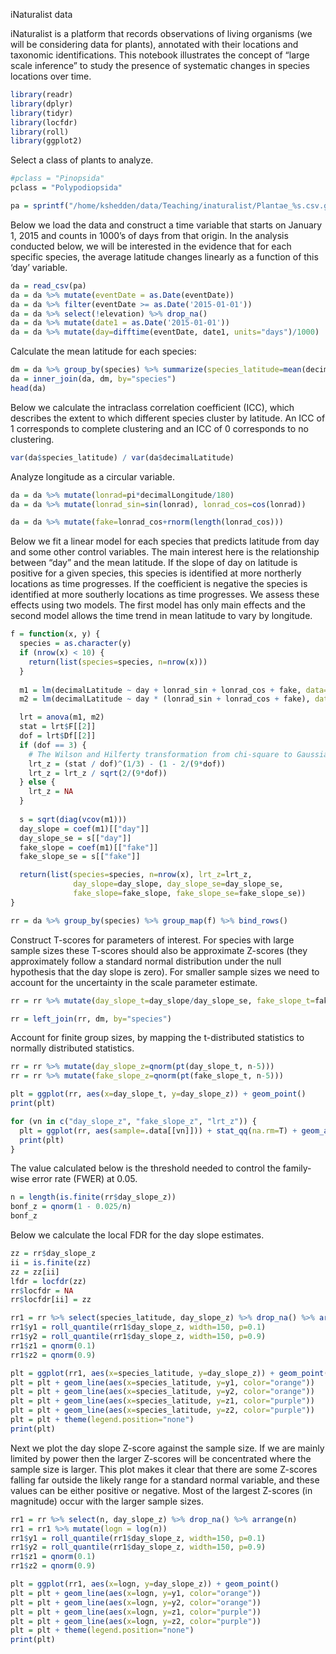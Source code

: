 iNaturalist data

iNaturalist is a platform that records observations of living organisms (we will be considering data for plants), annotated with their locations and taxonomic identifications. This notebook illustrates the concept of "large scale inference" to study the presence of systematic changes in species locations over time.

```r
library(readr)
library(dplyr)
library(tidyr)
library(locfdr)
library(roll)
library(ggplot2)
```

Select a class of plants to analyze.

```r
#pclass = "Pinopsida"
pclass = "Polypodiopsida"

pa = sprintf("/home/kshedden/data/Teaching/inaturalist/Plantae_%s.csv.gz", pclass)
```

Below we load the data and construct a time variable that starts on January 1, 2015 and counts in 1000's of days from that origin. In the analysis conducted below, we will be interested in the evidence that for each specific species, the average latitude changes linearly as a function of this 'day' variable.

```r
da = read_csv(pa)
da = da %>% mutate(eventDate = as.Date(eventDate))
da = da %>% filter(eventDate >= as.Date('2015-01-01'))
da = da %>% select(!elevation) %>% drop_na()
da = da %>% mutate(date1 = as.Date('2015-01-01'))
da = da %>% mutate(day=difftime(eventDate, date1, units="days")/1000)
```
Calculate the mean latitude for each species:

```r
dm = da %>% group_by(species) %>% summarize(species_latitude=mean(decimalLatitude))
da = inner_join(da, dm, by="species")
head(da)
```
Below we calculate the intraclass correlation coefficient (ICC), which describes the extent to which different species cluster by latitude.  An ICC of 1 corresponds to complete clustering and an ICC of 0 corresponds to no clustering.

```r
var(da$species_latitude) / var(da$decimalLatitude)
```

Analyze longitude as a circular variable.

```r
da = da %>% mutate(lonrad=pi*decimalLongitude/180)
da = da %>% mutate(lonrad_sin=sin(lonrad), lonrad_cos=cos(lonrad))
```

```r
da = da %>% mutate(fake=lonrad_cos+rnorm(length(lonrad_cos)))
```

Below we fit a linear model for each species that predicts latitude from day and some other control variables. The main interest here is the relationship between "day" and the mean latitude. If the slope of day on latitude is positive for a given species, this species is identified at more northerly locations as time progresses. If the coefficient is negative the species is identified at more southerly locations as time progresses. We assess these effects using two models. The first model has only main effects and the second model allows the time trend in mean latitude to vary by longitude.

```r
f = function(x, y) {
  species = as.character(y)
  if (nrow(x) < 10) {
    return(list(species=species, n=nrow(x)))
  }
  
  m1 = lm(decimalLatitude ~ day + lonrad_sin + lonrad_cos + fake, data=x)
  m2 = lm(decimalLatitude ~ day * (lonrad_sin + lonrad_cos + fake), data=x)

  lrt = anova(m1, m2)
  stat = lrt$F[[2]]
  dof = lrt$Df[[2]]
  if (dof == 3) {
    # The Wilson and Hilferty transformation from chi-square to Gaussian.
    lrt_z = (stat / dof)^(1/3) - (1 - 2/(9*dof))
    lrt_z = lrt_z / sqrt(2/(9*dof))
  } else {
    lrt_z = NA
  }
  
  s = sqrt(diag(vcov(m1)))
  day_slope = coef(m1)[["day"]]
  day_slope_se = s[["day"]]
  fake_slope = coef(m1)[["fake"]]
  fake_slope_se = s[["fake"]]

  return(list(species=species, n=nrow(x), lrt_z=lrt_z, 
              day_slope=day_slope, day_slope_se=day_slope_se,
              fake_slope=fake_slope, fake_slope_se=fake_slope_se))
}

rr = da %>% group_by(species) %>% group_map(f) %>% bind_rows()
```

Construct T-scores for parameters of interest. For species with large sample sizes these T-scores should also be approximate Z-scores (they approximately follow a standard normal distribution under the null hypothesis that the day slope is zero). For smaller sample sizes we need to account for the uncertainty in the scale parameter estimate.

```r
rr = rr %>% mutate(day_slope_t=day_slope/day_slope_se, fake_slope_t=fake_slope/fake_slope_se)
```

```r
rr = left_join(rr, dm, by="species")
```

Account for finite group sizes, by mapping the t-distributed statistics to normally distributed statistics.

```r
rr = rr %>% mutate(day_slope_z=qnorm(pt(day_slope_t, n-5)))
rr = rr %>% mutate(fake_slope_z=qnorm(pt(fake_slope_t, n-5)))
```

```r
plt = ggplot(rr, aes(x=day_slope_t, y=day_slope_z)) + geom_point()
print(plt)
```

```r
for (vn in c("day_slope_z", "fake_slope_z", "lrt_z")) {
  plt = ggplot(rr, aes(sample=.data[[vn]])) + stat_qq(na.rm=T) + geom_abline(intercept=0, slope=1) + ylim(-1, 4)
  print(plt)
}

```
The value calculated below is the threshold needed to control the family-wise error rate (FWER) at 0.05.

```r
n = length(is.finite(rr$day_slope_z))
bonf_z = qnorm(1 - 0.025/n)
bonf_z
```

Below we calculate the local FDR for the day slope estimates.

```r
zz = rr$day_slope_z
ii = is.finite(zz)
zz = zz[ii]
lfdr = locfdr(zz)
rr$locfdr = NA
rr$locfdr[ii] = zz
```

```r
rr1 = rr %>% select(species_latitude, day_slope_z) %>% drop_na() %>% arrange(species_latitude)
rr1$y1 = roll_quantile(rr1$day_slope_z, width=150, p=0.1)
rr1$y2 = roll_quantile(rr1$day_slope_z, width=150, p=0.9)
rr1$z1 = qnorm(0.1)
rr1$z2 = qnorm(0.9)

plt = ggplot(rr1, aes(x=species_latitude, y=day_slope_z)) + geom_point() 
plt = plt + geom_line(aes(x=species_latitude, y=y1, color="orange"))
plt = plt + geom_line(aes(x=species_latitude, y=y2, color="orange"))
plt = plt + geom_line(aes(x=species_latitude, y=z1, color="purple"))
plt = plt + geom_line(aes(x=species_latitude, y=z2, color="purple"))
plt = plt + theme(legend.position="none")
print(plt)
```

Next we plot the day slope Z-score against the sample size. If we are mainly limited by power then the larger Z-scores will be concentrated where the sample size is larger. This plot makes it clear that there are some Z-scores falling far outside the likely range for a standard normal variable, and these values can be either positive or negative. Most of the largest Z-scores (in magnitude) occur with the larger sample sizes.

```r
rr1 = rr %>% select(n, day_slope_z) %>% drop_na() %>% arrange(n)
rr1 = rr1 %>% mutate(logn = log(n))
rr1$y1 = roll_quantile(rr1$day_slope_z, width=150, p=0.1)
rr1$y2 = roll_quantile(rr1$day_slope_z, width=150, p=0.9)
rr1$z1 = qnorm(0.1)
rr1$z2 = qnorm(0.9)

plt = ggplot(rr1, aes(x=logn, y=day_slope_z)) + geom_point()
plt = plt + geom_line(aes(x=logn, y=y1, color="orange"))
plt = plt + geom_line(aes(x=logn, y=y2, color="orange"))
plt = plt + geom_line(aes(x=logn, y=z1, color="purple"))
plt = plt + geom_line(aes(x=logn, y=z2, color="purple"))
plt = plt + theme(legend.position="none")
print(plt)
```